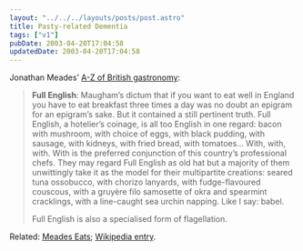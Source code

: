 ```yaml
---
layout: "../../../layouts/posts/post.astro"
title: Pasty-related Dementia
tags: ["v1"]
pubDate: 2003-04-20T17:04:58
updatedDate: 2003-04-20T17:04:58
---
```


Jonathan Meades&#8217; [A-Z of British gastronomy][1]:

> **Full English**: Maugham&#8217;s dictum that if you want to eat well in England you have to eat breakfast three times a day was no doubt an epigram for an epigram&#8217;s sake. But it contained a still pertinent truth. Full English, a hotelier&#8217;s coinage, is all too English in one regard: bacon with mushroom, with choice of eggs, with black pudding, with sausage, with kidneys, with fried bread, with tomatoes&#8230; With, with, with. With is the preferred conjunction of this country&#8217;s professional chefs. They may regard Full English as old hat but a majority of them unwittingly take it as the model for their multipartite creations: seared tuna ossobucco, with chorizo lanyards, with fudge-flavoured couscous, with a gruy&egrave;re filo samosette of okra and spearmint cracklings, with a line-caught sea urchin napping. Like I say: babel.
>
> Full English is also a specialised form of flagellation.

Related: [Meades Eats][2]; [Wikipedia entry][3].

[1]: http://www.timesonline.co.uk/article/0,,1143-586880,00.html "Times Online: Meades eats Britain from A-Z"
[2]: http://www.bbc.co.uk/food/meadeseats/ "BBC Food: Meades Eats"
[3]: http://www.wikipedia.org/wiki/Jonathan_Meades "Wikipedia: Jonathan Meades"
